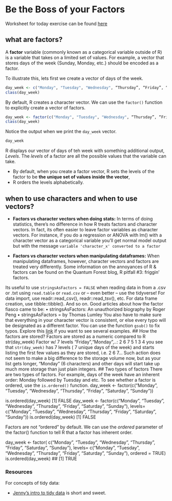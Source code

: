 # Be the Boss of your Factors

Worksheet for today exercise can be found [here]()

## what are factors?

A **factor** variable (commonly known as a categorical variable outside of R) is a variable that takes on a limited set of values. For example, a vector that stores days of the week {Sunday, Monday, etc.} should be encoded as a factor.

To illustrate this, lets first we create a vector of days of the week.

```r
day_week <- c("Monday", "Tuesday", "Wednesday", “Thursday”, “Friday”, “Saturday”, “Sunday”)
class(day_week)
```
By default, R creates a character vector. We can use the `factor()` function to explicitly create a vector of factors.

```r
day_week <- factor(c("Monday", "Tuesday", "Wednesday", “Thursday”, “Friday”, “Saturday”, “Sunday”))
class(day_week)
```
Notice the output when we print the `day_week` vector.

```r
day_week 
```
R displays our vector of days of teh week with something additional output, *Levels*. The *levels* of a factor are all the possible values that the variable can take. 

  - By default, when you create a factor vector, R sets the levels of the factor to be **the unique set of values inside the vector**,
  - R orders the levels alphabetically.
  
## when to use characters and when to use vectors?
-	 **Factors vs character vectors when doing stats:** In terms of doing statistics, there's no difference in how R treats factors and character vectors. In fact, its often easier to leave factor variables as character vectors. For instance, if you do a regression or ANOVA with lm() with a character vector as a categorical variable you'll get normal model output but with the message ` variable 'character_x' converted to a factor`

-	**Factors vs character vectors when manipulating dataframes:** When manipulating dataframes, however, character vectors and factors are treated very differently. Some information on the annoyances of R & factors can be found on the Quantum Forest blog, R pitfall #3: friggin’ factors.

Its useful to use `stringsAsFactors = FALSE` when reading data in from a .csv or .txt using `read.table` or `read.csv` or – even better – use the tidyverse! For data import, use readr::read_csv(), readr::read_tsv(), etc. For data frame creation, use tibble::tibble(). And so on.
Good articles about how the factor fiasco came to be:
•	stringsAsFactors: An unauthorized biography by Roger Peng
•	stringsAsFactors = <sigh> by Thomas Lumley
You also have to make sure that everything in your character vector is consistent, or else every typo will be designated as a different factor. You can use the function `gsub()` to fix typos. Explore this [link]( http://www.endmemo.com/program/R/gsub.php) if you want to see several examples.
## How the factors are stored? 
Factors are stored as a numeric compared to R
str(day_week)
 Factor w/ 7 levels "Friday","Monday",..: 2 6 7 5 1 3 4
you see that `str(day_week)`   has 7 levels ( 7 unique days of the week) and starts listing the first few values as they are stored, i.e. 2 6 7...
Such action does not seem to make a big difference to the storage volume now, but as your list gets longer, "Monday" (6 characters) and  other days will start take up much more storage than just plain integers. 
## Two types of factors
There are two types of factors. For example, days of the week have an inherent order: Monday followed by Tuesday and etc. To see whether a factor is ordered, use the `is.ordered()` function.
day_week <- factor(c("Monday", "Tuesday", "Wednesday", “Thursday”, “Friday”, “Saturday”, “Sunday”))
 
is.ordered(day_week)
[1] FALSE
day_week <- factor(c("Monday", "Tuesday", "Wednesday", “Thursday”, “Friday”, “Saturday”, “Sunday”), levels= c("Monday", "Tuesday", "Wednesday", “Thursday”, “Friday”, “Saturday”, “Sunday”))
is.ordered(day_week)
[1] FALSE

Factors are not “ordered” by default. We can use the *ordered *parameter of the factor() function to tell R that a factor has inherent order.

day_week <- factor(
c("Monday", "Tuesday", "Wednesday", “Thursday”, “Friday”, “Saturday”, “Sunday”), 
levels= c("Monday", "Tuesday", "Wednesday", “Thursday”, “Friday”, “Saturday”, “Sunday”),
 ordered = TRUE)
is.ordered(day_week)
## [1] TRUE

### Resources

For concepts of tidy data: 

- [Jenny's intro to tidy data](https://github.com/jennybc/lotr-tidy/blob/master/01-intro.md) is short and sweet.
